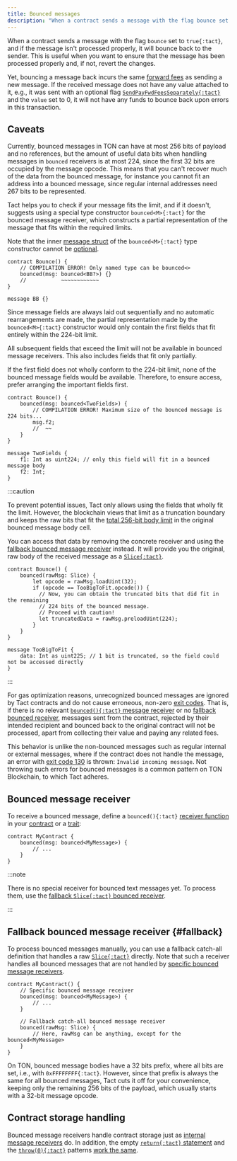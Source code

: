 ```yaml
---
title: Bounced messages
description: "When a contract sends a message with the flag bounce set to true, then if the message isn't processed properly, it will bounce back to the sender."
---
```


When a contract sends a message with the flag `bounce` set to `true{:tact}`, and if the message isn't processed properly, it will bounce back to the sender. This is useful when you want to ensure that the message has been processed properly and, if not, revert the changes.

Yet, bouncing a message back incurs the same [forward fees](https://docs.ton.org/develop/howto/fees-low-level#forward-fees) as sending a new message. If the received message does not have any value attached to it, e.g., it was sent with an optional flag [`SendPayFwdFeesSeparately{:tact}`](/book/message-mode#optional-flags) and the `value` set to 0, it will not have any funds to bounce back upon errors in this transaction.

## Caveats

Currently, bounced messages in TON can have at most 256 bits of payload and no references, but the amount of useful data bits when handling messages in `bounced` receivers is at most 224, since the first 32 bits are occupied by the message opcode. This means that you can't recover much of the data from the bounced message, for instance you cannot fit an address into a bounced message, since regular internal addresses need 267 bits to be represented.

Tact helps you to check if your message fits the limit, and if it doesn't, suggests using a special type constructor `bounced<M>{:tact}` for the bounced message receiver, which constructs a partial representation of the message that fits within the required limits.

Note that the inner [message struct][message] of the `bounced<M>{:tact}` type constructor cannot be [optional](/book/optionals).

```tact
contract Bounce() {
    // COMPILATION ERROR! Only named type can be bounced<>
    bounced(msg: bounced<BB?>) {}
    //           ~~~~~~~~~~~~
}

message BB {}
```

Since message fields are always laid out sequentially and no automatic rearrangements are made, the partial representation made by the `bounced<M>{:tact}` constructor would only contain the first fields that fit entirely within the 224-bit limit.

All subsequent fields that exceed the limit will not be available in bounced message receivers. This also includes fields that fit only partially.

If the first field does not wholly conform to the 224-bit limit, none of the bounced message fields would be available. Therefore, to ensure access, prefer arranging the important fields first.

```tact
contract Bounce() {
    bounced(msg: bounced<TwoFields>) {
        // COMPILATION ERROR! Maximum size of the bounced message is 224 bits...
        msg.f2;
        //  ~~
    }
}

message TwoFields {
    f1: Int as uint224; // only this field will fit in a bounced message body
    f2: Int;
}
```

:::caution

  To prevent potential issues, Tact only allows using the fields that wholly fit the limit. However, the blockchain views that limit as a truncation boundary and keeps the raw bits that fit the [total 256-bit body limit](#caveats) in the original bounced message body cell.

  You can access that data by removing the concrete receiver and using the [fallback bounced message receiver](#fallback) instead. It will provide you the original, raw body of the received message as a [`Slice{:tact}`][slice].

  ```tact
  contract Bounce() {
      bounced(rawMsg: Slice) {
          let opcode = rawMsg.loadUint(32);
          if (opcode == TooBigToFit.opcode()) {
            // Now, you can obtain the truncated bits that did fit in the remaining
            // 224 bits of the bounced message.
            // Proceed with caution!
            let truncatedData = rawMsg.preloadUint(224);
          }
      }
  }

  message TooBigToFit {
      data: Int as uint225; // 1 bit is truncated, so the field could not be accessed directly
  }
  ```

:::

For gas optimization reasons, unrecognized bounced messages are ignored by Tact contracts and do not cause erroneous, non-zero [exit codes](/book/exit-codes). That is, if there is no relevant [`bounced(){:tact}` message receiver](#bounced-message-receiver) or no [fallback bounced receiver](#fallback), messages sent from the contract, rejected by their intended recipient and bounced back to the original contract will not be processed, apart from collecting their value and paying any related fees.

This behavior is unlike the non-bounced messages such as regular internal or external messages, where if the contract does not handle the message, an error with [exit code 130](/book/exit-codes#130) is thrown: `Invalid incoming message`. Not throwing such errors for bounced messages is a common pattern on TON Blockchain, to which Tact adheres.

## Bounced message receiver

To receive a bounced message, define a `bounced(){:tact}` [receiver function](/book/contracts#receiver-functions) in your [contract](/book/contracts) or a [trait](/book/types#traits):

```tact {2-4}
contract MyContract {
    bounced(msg: bounced<MyMessage>) {
        // ...
    }
}
```

:::note

  There is no special receiver for bounced text messages yet. To process them, use the [fallback `Slice{:tact}` bounced receiver](#fallback).

:::

## Fallback bounced message receiver {#fallback}

To process bounced messages manually, you can use a fallback catch-all definition that handles a raw [`Slice{:tact}`][slice] directly. Note that such a receiver handles all bounced messages that are not handled by [specific bounced message receivers](#bounced-message-receiver).

```tact /rawMsg: Slice/
contract MyContract() {
    // Specific bounced message receiver
    bounced(msg: bounced<MyMessage>) {
        // ...
    }

    // Fallback catch-all bounced message receiver
    bounced(rawMsg: Slice) {
        // Here, rawMsg can be anything, except for the bounced<MyMessage>
    }
}
```

On TON, bounced message bodies have a 32 bits prefix, where all bits are set, i.e., with `0xFFFFFFFF{:tact}`. However, since that prefix is always the same for all bounced messages, Tact cuts it off for your convenience, keeping only the remaining 256 bits of the payload, which usually starts with a 32-bit message opcode.

## Contract storage handling

Bounced message receivers handle contract storage just as [internal message receivers](/book/receive#contract-storage-handling) do. In addition, the empty [`return{:tact}` statement](/book/statements#return) and the [`throw(0){:tact}`](/ref/core-debug#throw) patterns [work the same](/book/receive#contract-storage-handling).

[message]: /book/structs-and-messages#messages
[slice]: /book/cells#slices

